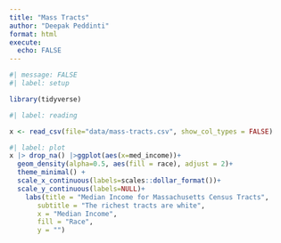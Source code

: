```yaml
---
title: "Mass Tracts"
author: "Deepak Peddinti"
format: html
execute:
  echo: FALSE
---
```

```r
#| message: FALSE
#| label: setup 

library(tidyverse)
```

```r
#| label: reading

x <- read_csv(file="data/mass-tracts.csv", show_col_types = FALSE)
```

```r
#| label: plot
x |> drop_na() |>ggplot(aes(x=med_income))+ 
  geom_density(alpha=0.5, aes(fill = race), adjust = 2)+ 
  theme_minimal() +
  scale_x_continuous(labels=scales::dollar_format())+
  scale_y_continuous(labels=NULL)+
    labs(title = "Median Income for Massachusetts Census Tracts",
       subtitle = "The richest tracts are white",
       x = "Median Income",
       fill = "Race",
       y = "")
```

